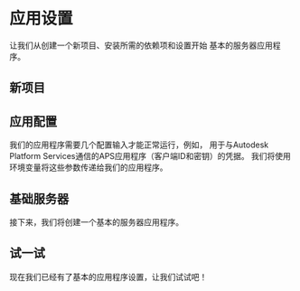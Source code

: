 


# 应用设置

让我们从创建一个新项目、安装所需的依赖项和设置开始
基本的服务器应用程序。

## 新项目

<EnvTabs NodeJsVsCode={NodeJsVsCodeProject} DotNetVsCode={DotNetVsCodeProject} DotNetVs2022={DotNetVs2022Project} />

## 应用配置

我们的应用程序需要几个配置输入才能正常运行，例如，
用于与Autodesk Platform Services通信的APS应用程序（客户端ID和密钥）的凭据。
我们将使用环境变量将这些参数传递给我们的应用程序。

<EnvTabs NodeJsVsCode={NodeJsVsCodeConfig} DotNetVsCode={DotNetConfig} DotNetVs2022={DotNetConfig} />

## 基础服务器

接下来，我们将创建一个基本的服务器应用程序。

<EnvTabs NodeJsVsCode={NodeJsVsCodeServer} DotNetVsCode={DotNetVsCodeServer} DotNetVs2022={DotNetVs2022Server} />

## 试一试

现在我们已经有了基本的应用程序设置，让我们试试吧！

<EnvTabs NodeJsVsCode={NodeJsVsCodeTest} DotNetVsCode={DotNetVsCodeTest} DotNetVs2022={DotNetVs2022Test} />
